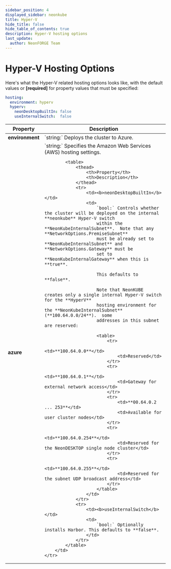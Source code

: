 ```yaml
---
sidebar_position: 4
displayed_sidebar: neonkube
title: Hyper-V
hide_title: false
hide_table_of_contents: true
description: Hyper-V hosting options
last_update:
  author: NeonFORGE Team
---
```



# Hyper-V Hosting Options

Here's what the Hyper-V related hosting options looks like, with the default
values or **[required]** for property values that must be specified:

```yaml
hosting:
  environment: hyperv
  hyperv:
    neonDesktopBuiltIn: false
    useInternalSwitch:  false
```

<table>
    <thead>
        <th>Property</th>
        <th>Description</th>
    </thead>
    <tr>
        <td><b>environment</b></td>
        <td>
            `string:` Deploys the cluster to Azure.
        </td>
    </tr>
    <tr>
        <td><b>azure</b></td>
        <td>
            `string:` Specifies the Amazon Web Services (AWS) hosting settings.

            <table>
                <thead>
                    <th>Property</th>
                    <th>Description</th>
                </thead>
                <tr>
                    <td><b>neonDesktopBuiltIn</b></td>
                    <td>
                        `bool:` Controls whether the cluster will be deployed on the internal **neonkube** Hyper-V switch
                        within the **NeonKubeInternalSubnet**.  Note that any **NetworkOptions.PremiseSubnet**
                        must be already set to **NeonKubeInternalSubnet** and **NetworkOptions.Gateway** must be
                        set to **NeonKubeInternalGateway** when this is **true**.

                        This defaults to **false**.

                        Note that NeonKUBE creates only a single internal Hyper-V switch for the **HyperV**
                        hosting environment for the **NeonKubeInternalSubnet** (**100.64.0.0/24**).  some
                        addresses in this subnet are reserved:

                        <table>
                            <tr>
                                <td>**100.64.0.0**</td>
                                <td>Reserved</td>
                            </tr>
                            <tr>
                                <td>**100.64.0.1**</td>
                                <td>Gateway for external network access</td>
                            </tr>
                            <tr>
                                <td>**00.64.0.2 ... 253**</td>
                                <td>Available for user cluster nodes</td>
                            </tr>
                            <tr>
                                <td>**100.64.0.254**</td>
                                <td>Reserved for the NeonDESKTOP single node cluster</td>
                            </tr>
                            <tr>
                                <td>**100.64.0.255**</td>
                                <td>Reserved for the subnet UDP broadcast address</td>
                            </tr>
                        </table>
                    </td>
                </tr>
                <tr>
                    <td><b>useInternalSwitch</b></td>
                    <td>
                        `bool:` Optionally installs Harbor. This defaults to **false**.
                    </td>
                </tr>
            </table>
        </td>
    </tr>
</table>
